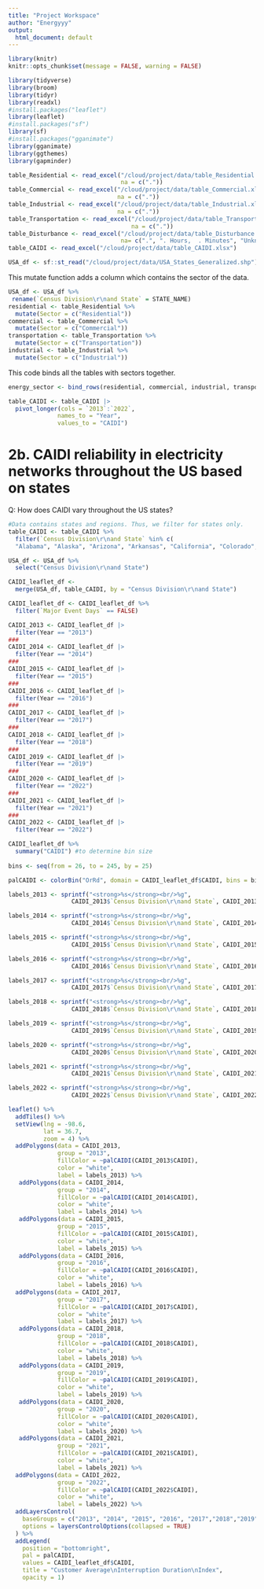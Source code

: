 ```yaml
---
title: "Project Workspace"
author: "Energyyy"
output:
  html_document: default
---
```



```r
library(knitr)
knitr::opts_chunk$set(message = FALSE, warning = FALSE)
```

```r
library(tidyverse)
library(broom)
library(tidyr)
library(readxl)
#install.packages("leaflet")
library(leaflet)
#install.packages("sf")
library(sf)
#install.packages("gganimate")
library(gganimate)
library(ggthemes)
library(gapminder)
```


```r
table_Residential <- read_excel("/cloud/project/data/table_Residential.xlsx",
                                na = c("."))
table_Commercial <- read_excel("/cloud/project/data/table_Commercial.xlsx",
                               na = c("."))
table_Industrial <- read_excel("/cloud/project/data/table_Industrial.xlsx", 
                               na = c("."))
table_Transportation <- read_excel("/cloud/project/data/table_Transportation.xlsx", 
                                   na = c("."))
table_Disturbance <- read_excel("/cloud/project/data/table_Disturbance.xlsx",
                                na= c(".", ". Hours,  . Minutes", "Unknow", ".        ."))
table_CAIDI <- read_excel("/cloud/project/data/table_CAIDI.xlsx")

USA_df <- sf::st_read("/cloud/project/data/USA_States_Generalized.shp")
```

This mutate function adds a column which contains the sector of the data.
```r
USA_df <- USA_df %>%
 rename(`Census Division\r\nand State` = STATE_NAME)
residential <- table_Residential %>%
  mutate(Sector = c("Residential"))
commercial <- table_Commercial %>%
  mutate(Sector = c("Commercial"))
transportation <- table_Transportation %>%
  mutate(Sector = c("Transportation"))
industrial <- table_Industrial %>%
  mutate(Sector = c("Industrial"))
```

This code binds all the tables with sectors together. 
```r
energy_sector <- bind_rows(residential, commercial, industrial, transportation)
```


```r
table_CAIDI <- table_CAIDI |>
  pivot_longer(cols = `2013`:`2022`,
              names_to = "Year",
              values_to = "CAIDI")
```

  
# 2b. CAIDI reliability in electricity networks throughout the US based on states
Q: How does CAIDI vary throughout the US states? 

```r
#Data contains states and regions. Thus, we filter for states only.
table_CAIDI <- table_CAIDI %>%
  filter(`Census Division\r\nand State` %in% c(
  "Alabama", "Alaska", "Arizona", "Arkansas", "California", "Colorado", "Connecticut", "Delaware", "Florida", "Georgia", "Hawaii", "Idaho", "Illinois", "Indiana", "Iowa", "Kansas", "Kentucky", "Louisiana", "Maine", "Maryland", "Massachusetts", "Michigan", "Minnesota", "Mississippi", "Missouri", "Montana", "Nebraska", "Nevada", "New Hampshire", "New Jersey", "New Mexico", "New York", "North Carolina", "North Dakota", "Ohio", "Oklahoma", "Oregon", "Pennsylvania", "Rhode Island", "South Carolina",  "South Dakota", "Tennessee", "Texas", "Utah", "Vermont", "Virginia", "Washington", "West Virginia", "Wisconsin", "Wyoming", "Illinois", "Montana", "District of Columbia"))

USA_df <- USA_df %>%
  select("Census Division\r\nand State")
```


```r
CAIDI_leaflet_df <- 
  merge(USA_df, table_CAIDI, by = "Census Division\r\nand State")

CAIDI_leaflet_df <- CAIDI_leaflet_df %>%
  filter(`Major Event Days` == FALSE)
```

```r
CAIDI_2013 <- CAIDI_leaflet_df |>
  filter(Year == "2013")
###
CAIDI_2014 <- CAIDI_leaflet_df |>
  filter(Year == "2014")
###
CAIDI_2015 <- CAIDI_leaflet_df |>
  filter(Year == "2015")
###
CAIDI_2016 <- CAIDI_leaflet_df |>
  filter(Year == "2016")
###
CAIDI_2017 <- CAIDI_leaflet_df |>
  filter(Year == "2017")
###
CAIDI_2018 <- CAIDI_leaflet_df |>
  filter(Year == "2018")
###
CAIDI_2019 <- CAIDI_leaflet_df |>
  filter(Year == "2019")
###
CAIDI_2020 <- CAIDI_leaflet_df |>
  filter(Year == "2022")
###
CAIDI_2021 <- CAIDI_leaflet_df |>
  filter(Year == "2021")
###
CAIDI_2022 <- CAIDI_leaflet_df |>
  filter(Year == "2022")
```


```r
CAIDI_leaflet_df %>%
  summary("CAIDI") #to determine bin size
  
bins <- seq(from = 26, to = 245, by = 25)

palCAIDI <- colorBin("OrRd", domain = CAIDI_leaflet_df$CAIDI, bins = bins, alpha = TRUE)
```

```r
labels_2013 <- sprintf("<strong>%s</strong><br/>%g", 
                  CAIDI_2013$`Census Division\r\nand State`, CAIDI_2013$CAIDI) %>% lapply(htmltools::HTML)

labels_2014 <- sprintf("<strong>%s</strong><br/>%g", 
                  CAIDI_2014$`Census Division\r\nand State`, CAIDI_2014$CAIDI) %>% lapply(htmltools::HTML)

labels_2015 <- sprintf("<strong>%s</strong><br/>%g", 
                  CAIDI_2015$`Census Division\r\nand State`, CAIDI_2015$CAIDI) %>% lapply(htmltools::HTML)

labels_2016 <- sprintf("<strong>%s</strong><br/>%g", 
                  CAIDI_2016$`Census Division\r\nand State`, CAIDI_2016$CAIDI) %>% lapply(htmltools::HTML)

labels_2017 <- sprintf("<strong>%s</strong><br/>%g", 
                  CAIDI_2017$`Census Division\r\nand State`, CAIDI_2017$CAIDI) %>% lapply(htmltools::HTML)

labels_2018 <- sprintf("<strong>%s</strong><br/>%g", 
                  CAIDI_2018$`Census Division\r\nand State`, CAIDI_2018$CAIDI) %>% lapply(htmltools::HTML)

labels_2019 <- sprintf("<strong>%s</strong><br/>%g", 
                  CAIDI_2019$`Census Division\r\nand State`, CAIDI_2019$CAIDI) %>% lapply(htmltools::HTML)

labels_2020 <- sprintf("<strong>%s</strong><br/>%g", 
                  CAIDI_2020$`Census Division\r\nand State`, CAIDI_2020$CAIDI) %>% lapply(htmltools::HTML)

labels_2021 <- sprintf("<strong>%s</strong><br/>%g", 
                  CAIDI_2021$`Census Division\r\nand State`, CAIDI_2021$CAIDI) %>% lapply(htmltools::HTML)

labels_2022 <- sprintf("<strong>%s</strong><br/>%g", 
                  CAIDI_2022$`Census Division\r\nand State`, CAIDI_2022$CAIDI) %>% lapply(htmltools::HTML)

```


```r
leaflet() %>%
  addTiles() %>%
  setView(lng = -98.6,
          lat = 36.7,
          zoom = 4) %>%
  addPolygons(data = CAIDI_2013, 
              group = "2013",
              fillColor = ~palCAIDI(CAIDI_2013$CAIDI), 
              color = "white", 
              label = labels_2013) %>%
   addPolygons(data = CAIDI_2014, 
              group = "2014",
              fillColor = ~palCAIDI(CAIDI_2014$CAIDI), 
              color = "white", 
              label = labels_2014) %>%
   addPolygons(data = CAIDI_2015, 
              group = "2015",
              fillColor = ~palCAIDI(CAIDI_2015$CAIDI), 
              color = "white", 
              label = labels_2015) %>%
   addPolygons(data = CAIDI_2016, 
              group = "2016",
              fillColor = ~palCAIDI(CAIDI_2016$CAIDI), 
              color = "white", 
              label = labels_2016) %>%
  addPolygons(data = CAIDI_2017, 
              group = "2017",
              fillColor = ~palCAIDI(CAIDI_2017$CAIDI), 
              color = "white", 
              label = labels_2017) %>%
   addPolygons(data = CAIDI_2018, 
              group = "2018",
              fillColor = ~palCAIDI(CAIDI_2018$CAIDI), 
              color = "white", 
              label = labels_2018) %>%
   addPolygons(data = CAIDI_2019, 
              group = "2019",
              fillColor = ~palCAIDI(CAIDI_2019$CAIDI), 
              color = "white", 
              label = labels_2019) %>%
   addPolygons(data = CAIDI_2020, 
              group = "2020",
              fillColor = ~palCAIDI(CAIDI_2020$CAIDI), 
              color = "white", 
              label = labels_2020) %>%
   addPolygons(data = CAIDI_2021, 
              group = "2021",
              fillColor = ~palCAIDI(CAIDI_2021$CAIDI), 
              color = "white", 
              label = labels_2021) %>%
  addPolygons(data = CAIDI_2022, 
              group = "2022",
              fillColor = ~palCAIDI(CAIDI_2022$CAIDI), 
              color = "white", 
              label = labels_2022) %>%
  addLayersControl(
    baseGroups = c("2013", "2014", "2015", "2016", "2017","2018","2019", "2020", "2021", "2022"),
    options = layersControlOptions(collapsed = TRUE)
  ) %>%
  addLegend(
    position = "bottomright",
    pal = palCAIDI,
    values = CAIDI_leaflet_df$CAIDI,
    title = "Customer Average\nInterruption Duration\nIndex",
    opacity = 1)

```
